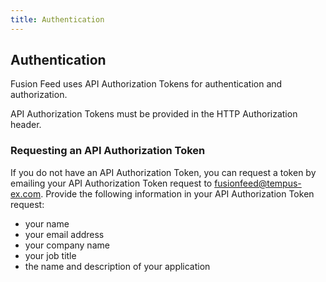```yaml
---
title: Authentication
---
```


## Authentication

Fusion Feed uses API Authorization Tokens for authentication and authorization.

API Authorization Tokens must be provided in the HTTP Authorization header.

### Requesting an API Authorization Token
If you do not have an API Authorization Token, you can request a token by emailing your API Authorization Token request to fusionfeed@tempus-ex.com. Provide the following information in your API Authorization Token request:
- your name
- your email address
- your company name
- your job title
- the name and description of your application